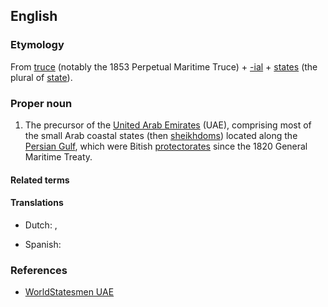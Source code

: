 ==English==

===Etymology===
From [[truce]] (notably the 1853 Perpetual Maritime Truce) + [[-ial]] + [[states]] (the plural of [[state]]).

===Proper noun===
{{en-proper noun|head=[[trucial|Trucial]] [[state|States]]}}

# {{lb|en|historical}} {{former name of|en|Trucial Oman}} The precursor of the [[United Arab Emirates]] (UAE), comprising most of the small Arab coastal states (then [[sheikhdom]]s) located along the [[Persian Gulf]], which were Bitish [[protectorate]]s since the 1820 General Maritime Treaty.

====Related terms====
{{col3|en|
|Trucial Coast
|Trucial
}}

====Translations====
{{trans-top|Trucial Oman}}
* Dutch: {{t|nl|Verdragsstaten}}, {{t|nl|Verdragskust}}
{{trans-mid}}
* Spanish: {{t|es|Estados de la Tregua}}
{{trans-bottom}}

===References===
* [http://www.worldstatesmen.org/United_Arab_Emirates.html WorldStatesmen UAE]
{{C|en|Historical polities|Oman|Dependencies}}